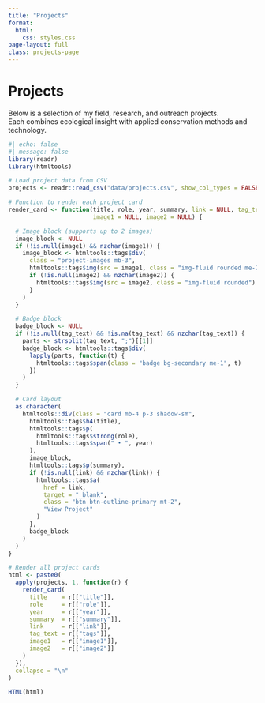 ```yaml
---
title: "Projects"
format:
  html:
    css: styles.css
page-layout: full
class: projects-page
---
```


# Projects

Below is a selection of my field, research, and outreach projects.  
Each combines ecological insight with applied conservation methods and technology.

```r
#| echo: false
#| message: false
library(readr)
library(htmltools)

# Load project data from CSV
projects <- readr::read_csv("data/projects.csv", show_col_types = FALSE)

# Function to render each project card
render_card <- function(title, role, year, summary, link = NULL, tag_text = NULL,
                        image1 = NULL, image2 = NULL) {

  # Image block (supports up to 2 images)
  image_block <- NULL
  if (!is.null(image1) && nzchar(image1)) {
    image_block <- htmltools::tags$div(
      class = "project-images mb-3",
      htmltools::tags$img(src = image1, class = "img-fluid rounded me-2"),
      if (!is.null(image2) && nzchar(image2)) {
        htmltools::tags$img(src = image2, class = "img-fluid rounded")
      }
    )
  }

  # Badge block
  badge_block <- NULL
  if (!is.null(tag_text) && !is.na(tag_text) && nzchar(tag_text)) {
    parts <- strsplit(tag_text, ";")[[1]]
    badge_block <- htmltools::tags$div(
      lapply(parts, function(t) {
        htmltools::tags$span(class = "badge bg-secondary me-1", t)
      })
    )
  }

  # Card layout
  as.character(
    htmltools::div(class = "card mb-4 p-3 shadow-sm",
      htmltools::tags$h4(title),
      htmltools::tags$p(
        htmltools::tags$strong(role),
        htmltools::tags$span(" • ", year)
      ),
      image_block,
      htmltools::tags$p(summary),
      if (!is.null(link) && nzchar(link)) {
        htmltools::tags$a(
          href = link,
          target = "_blank",
          class = "btn btn-outline-primary mt-2",
          "View Project"
        )
      },
      badge_block
    )
  )
}

# Render all project cards
html <- paste0(
  apply(projects, 1, function(r) {
    render_card(
      title    = r[["title"]],
      role     = r[["role"]],
      year     = r[["year"]],
      summary  = r[["summary"]],
      link     = r[["link"]],
      tag_text = r[["tags"]],
      image1   = r[["image1"]],
      image2   = r[["image2"]]
    )
  }),
  collapse = "\n"
)

HTML(html)
```
